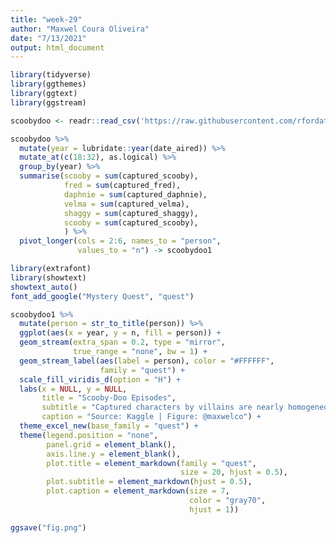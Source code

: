 ```yaml
---
title: "week-29"
author: "Maxwel Coura Oliveira"
date: "7/13/2021"
output: html_document
---
```


```r
library(tidyverse)
library(ggthemes)
library(ggtext)
library(ggstream)
```


```r
scoobydoo <- readr::read_csv('https://raw.githubusercontent.com/rfordatascience/tidytuesday/master/data/2021/2021-07-13/scoobydoo.csv')
```


```r
scoobydoo %>% 
  mutate(year = lubridate::year(date_aired)) %>% 
  mutate_at(c(18:32), as.logical) %>% 
  group_by(year) %>% 
  summarise(scooby = sum(captured_scooby),
            fred = sum(captured_fred),
            daphnie = sum(captured_daphnie),
            velma = sum(captured_velma),
            shaggy = sum(captured_shaggy),
            scooby = sum(captured_scooby),
            ) %>% 
  pivot_longer(cols = 2:6, names_to = "person", 
               values_to = "n") -> scoobydoo1
```

```r
library(extrafont)
library(showtext)
showtext_auto()
font_add_google("Mystery Quest", "quest") 
```


```r
scoobydoo1 %>% 
  mutate(person = str_to_title(person)) %>% 
  ggplot(aes(x = year, y = n, fill = person)) +
  geom_stream(extra_span = 0.2, type = "mirror",
              true_range = "none", bw = 1) +
  geom_stream_label(aes(label = person), color = "#FFFFFF", 
                    family = "quest") +
  scale_fill_viridis_d(option = "H") +
  labs(x = NULL, y = NULL,
       title = "Scooby-Doo Episodes",
       subtitle = "Captured characters by villains are nearly homogeneous across years",
       caption = "Source: Kaggle | Figure: @maxwelco") +
  theme_excel_new(base_family = "quest") +
  theme(legend.position = "none",
        panel.grid = element_blank(),
        axis.line.y = element_blank(),
        plot.title = element_markdown(family = "quest", 
                                      size = 20, hjust = 0.5),
        plot.subtitle = element_markdown(hjust = 0.5),
        plot.caption = element_markdown(size = 7, 
                                        color = "gray70",
                                        hjust = 1))

ggsave("fig.png")
```




